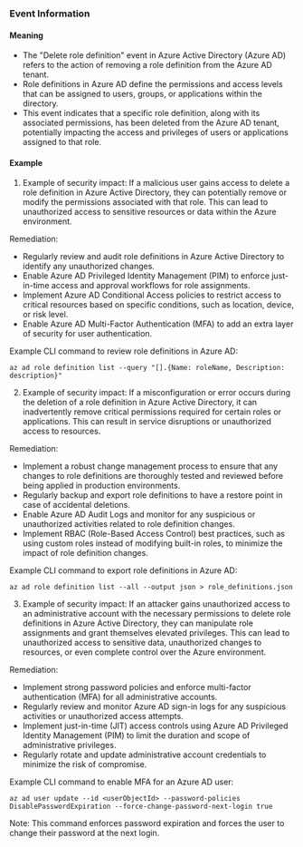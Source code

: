 
### Event Information

#### Meaning

- The "Delete role definition" event in Azure Active Directory (Azure AD) refers to the action of removing a role definition from the Azure AD tenant.
- Role definitions in Azure AD define the permissions and access levels that can be assigned to users, groups, or applications within the directory.
- This event indicates that a specific role definition, along with its associated permissions, has been deleted from the Azure AD tenant, potentially impacting the access and privileges of users or applications assigned to that role.

#### Example

1. Example of security impact: If a malicious user gains access to delete a role definition in Azure Active Directory, they can potentially remove or modify the permissions associated with that role. This can lead to unauthorized access to sensitive resources or data within the Azure environment.

Remediation:
- Regularly review and audit role definitions in Azure Active Directory to identify any unauthorized changes.
- Enable Azure AD Privileged Identity Management (PIM) to enforce just-in-time access and approval workflows for role assignments.
- Implement Azure AD Conditional Access policies to restrict access to critical resources based on specific conditions, such as location, device, or risk level.
- Enable Azure AD Multi-Factor Authentication (MFA) to add an extra layer of security for user authentication.

Example CLI command to review role definitions in Azure AD:
```
az ad role definition list --query "[].{Name: roleName, Description: description}"
```

2. Example of security impact: If a misconfiguration or error occurs during the deletion of a role definition in Azure Active Directory, it can inadvertently remove critical permissions required for certain roles or applications. This can result in service disruptions or unauthorized access to resources.

Remediation:
- Implement a robust change management process to ensure that any changes to role definitions are thoroughly tested and reviewed before being applied in production environments.
- Regularly backup and export role definitions to have a restore point in case of accidental deletions.
- Enable Azure AD Audit Logs and monitor for any suspicious or unauthorized activities related to role definition changes.
- Implement RBAC (Role-Based Access Control) best practices, such as using custom roles instead of modifying built-in roles, to minimize the impact of role definition changes.

Example CLI command to export role definitions in Azure AD:
```
az ad role definition list --all --output json > role_definitions.json
```

3. Example of security impact: If an attacker gains unauthorized access to an administrative account with the necessary permissions to delete role definitions in Azure Active Directory, they can manipulate role assignments and grant themselves elevated privileges. This can lead to unauthorized access to sensitive data, unauthorized changes to resources, or even complete control over the Azure environment.

Remediation:
- Implement strong password policies and enforce multi-factor authentication (MFA) for all administrative accounts.
- Regularly review and monitor Azure AD sign-in logs for any suspicious activities or unauthorized access attempts.
- Implement just-in-time (JIT) access controls using Azure AD Privileged Identity Management (PIM) to limit the duration and scope of administrative privileges.
- Regularly rotate and update administrative account credentials to minimize the risk of compromise.

Example CLI command to enable MFA for an Azure AD user:
```
az ad user update --id <userObjectId> --password-policies DisablePasswordExpiration --force-change-password-next-login true
```
Note: This command enforces password expiration and forces the user to change their password at the next login.

